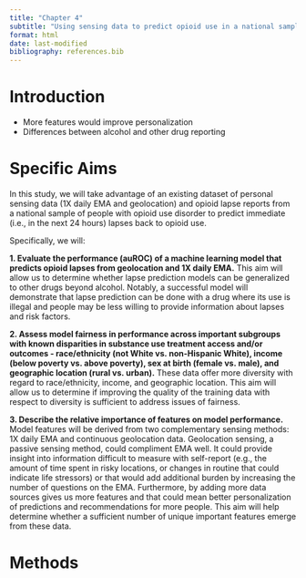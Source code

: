 ```yaml
---
title: "Chapter 4"
subtitle: "Using sensing data to predict opioid use in a national sample of patients with opioid use disorder"
format: html
date: last-modified
bibliography: references.bib
---
```


# Introduction

- More features would improve personalization
- Differences between alcohol and other drug reporting




# Specific Aims

In this study, we will take advantage of an existing dataset of personal sensing data (1X daily EMA and geolocation) and opioid lapse reports from a national sample of people with opioid use disorder to predict immediate (i.e., in the next 24 hours) lapses back to opioid use. 

Specifically, we will:

**1. Evaluate the performance (auROC) of a machine learning model that predicts opioid lapses from geolocation and 1X daily EMA.** This aim will allow us to determine whether lapse prediction models can be generalized to other drugs beyond alcohol. Notably, a successful model will demonstrate that lapse prediction can be done with a drug where its use is illegal and people may be less willing to provide information about lapses and risk factors. 

**2. Assess model fairness in performance across important subgroups with known disparities in substance use treatment access and/or outcomes - race/ethnicity (not White vs. non-Hispanic White), income (below poverty vs. above poverty), sex at birth (female vs. male), and geographic location (rural vs. urban).** These data offer more diversity with regard to race/ethnicity, income, and geographic location. This aim will allow us to determine if improving the quality of the training data with respect to diversity is sufficient to address issues of fairness.  

**3. Describe the relative importance of features on model performance.** Model features will be derived from two complementary sensing methods: 1X daily EMA and continuous geolocation data. Geolocation sensing, a passive sensing method, could compliment EMA well. It could provide insight into information difficult to measure with self-report (e.g., the amount of time spent in risky locations, or changes in routine that could indicate life stressors) or that would add additional burden by increasing the number of questions on the EMA. Furthermore, by adding more data sources gives us more features and that could mean better personalization of predictions and recommendations for more people. This aim will help determine whether a sufficient number of unique important features emerge from these data.

# Methods